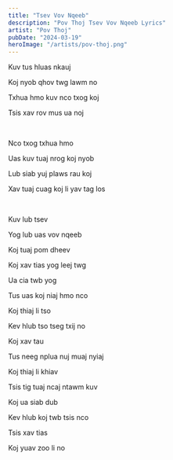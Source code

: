 ```yaml
---
title: "Tsev Vov Nqeeb"
description: "Pov Thoj Tsev Vov Nqeeb Lyrics"
artist: "Pov Thoj"
pubDate: "2024-03-19"
heroImage: "/artists/pov-thoj.png"
---
```


Kuv tus hluas nkauj

Koj nyob qhov twg lawm no

Txhua hmo kuv nco txog koj

Tsis xav rov mus ua noj

<br />

Nco txog txhua hmo

Uas kuv tuaj nrog koj nyob

Lub siab yuj plaws rau koj

Xav tuaj cuag koj li yav tag los

<br />

Kuv lub tsev

Yog lub uas vov nqeeb

Koj tuaj pom dheev

Koj xav tias yog leej twg

Ua cia twb yog

Tus uas koj niaj hmo nco

Koj thiaj li tso

Kev hlub tso tseg txij no

Koj xav tau

Tus neeg nplua nuj muaj nyiaj

Koj thiaj li khiav

Tsis tig tuaj ncaj ntawm kuv

Koj ua siab dub

Kev hlub koj twb tsis nco

Tsis xav tias

Koj yuav zoo li no
